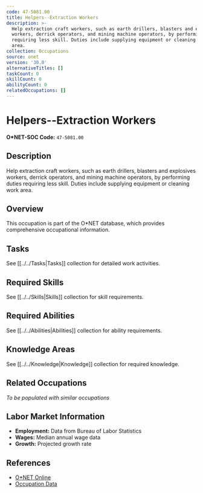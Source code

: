 ```yaml
---
code: 47-5081.00
title: Helpers--Extraction Workers
description: >-
  Help extraction craft workers, such as earth drillers, blasters and explosives
  workers, derrick operators, and mining machine operators, by performing duties
  requiring less skill. Duties include supplying equipment or cleaning work
  area.
collection: Occupations
source: onet
version: '30.0'
alternativeTitles: []
taskCount: 0
skillCount: 0
abilityCount: 0
relatedOccupations: []
---
```

# Helpers--Extraction Workers

**O*NET-SOC Code:** `47-5081.00`

## Description

Help extraction craft workers, such as earth drillers, blasters and explosives workers, derrick operators, and mining machine operators, by performing duties requiring less skill. Duties include supplying equipment or cleaning work area.

## Overview

This occupation is part of the O*NET database, which provides comprehensive occupational information.

## Tasks

See [[../../Tasks|Tasks]] collection for detailed work activities.

## Required Skills

See [[../../Skills|Skills]] collection for skill requirements.

## Required Abilities

See [[../../Abilities|Abilities]] collection for ability requirements.

## Knowledge Areas

See [[../../Knowledge|Knowledge]] collection for required knowledge.

## Related Occupations

*To be populated with similar occupations*

## Labor Market Information

- **Employment:** Data from Bureau of Labor Statistics
- **Wages:** Median annual wage data
- **Growth:** Projected growth rate

## References

- [O*NET Online](https://www.onetonline.org/link/summary/47-5081.00)
- [Occupation Data](https://www.onetcenter.org/)

